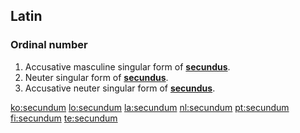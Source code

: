 ==Latin==

===Ordinal number===
{{infl|la|numeral form}}

# Accusative masculine singular form of '''[[secundus]]'''.
# Neuter singular form of '''[[secundus]]'''.
# Accusative neuter singular form of '''[[secundus]]'''.

[[ko:secundum]]
[[lo:secundum]]
[[la:secundum]]
[[nl:secundum]]
[[pt:secundum]]
[[fi:secundum]]
[[te:secundum]]